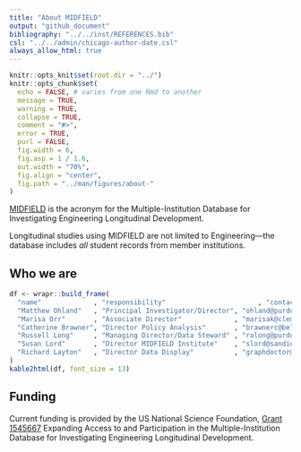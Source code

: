 ```yaml
---
title: "About MIDFIELD"
output: "github_document"
bibliography: "../../inst/REFERENCES.bib"
csl: "../../admin/chicago-author-date.csl"
always_allow_html: true
---
```


```r
knitr::opts_knit$set(root.dir = "../")
knitr::opts_chunk$set(
  echo = FALSE, # varies from one Rmd to another
  message = TRUE,
  warning = TRUE,
  collapse = TRUE,
  comment = "#>",
  error = TRUE,
  purl = FALSE,
  fig.width = 6,
  fig.asp = 1 / 1.6,
  out.width = "70%",
  fig.align = "center",
  fig.path = "../man/figures/about-"
)
```

<a href="https://engineering.purdue.edu/MIDFIELD" target="blank">MIDFIELD</a> is the acronym for the Multiple-Institution Database for Investigating Engineering Longitudinal Development. 

Longitudinal studies using MIDFIELD are not limited to Engineering---the database includes *all* student records from member institutions.


## Who we are

```r
df <- wrapr::build_frame(
  "name"             , "responsibility"                       , "contact"                  |
  "Matthew Ohland"   , "Principal Investigator/Director", "ohland@purdue.edu"      |
  "Marisa Orr"       , "Associate Director"             , "marisak@clemson.edu"    |
  "Catherine Brawner", "Director Policy Analysis"       , "brawnerc@bellsouth.net" |
  "Russell Long"     , "Managing Director/Data Steward" , "ralong@purdue.edu"      |
  "Susan Lord"       , "Director MIDFIELD Institute"    , "slord@sandiego.edu"     |
  "Richard Layton"   , "Director Data Display"          , "graphdoctor@gmail.com"
)
kable2html(df, font_size = 13)
```
 

 
## Funding

Current funding is provided by the US National Science Foundation, [Grant 1545667](https://www.nsf.gov/awardsearch/showAward?AWD_ID=1545667) Expanding Access to and Participation in the Multiple-Institution Database for Investigating Engineering Longitudinal Development.    













